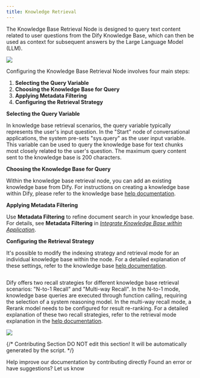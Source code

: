 ```yaml
---
title: Knowledge Retrieval
---
```


The Knowledge Base Retrieval Node is designed to query text content related to user questions from the Dify Knowledge Base, which can then be used as context for subsequent answers by the Large Language Model (LLM).

![](https://assets-docs.dify.ai/dify-enterprise-mintlify/en/guides/workflow/node/d90961c6d794d425a8e11df177315188.png)

Configuring the Knowledge Base Retrieval Node involves four main steps:

1. **Selecting the Query Variable**
2. **Choosing the Knowledge Base for Query**
3. **Applying Metadata Filtering**
4. **Configuring the Retrieval Strategy**

**Selecting the Query Variable**

In knowledge base retrieval scenarios, the query variable typically represents the user's input question. In the "Start" node of conversational applications, the system pre-sets "sys.query" as the user input variable. This variable can be used to query the knowledge base for text chunks most closely related to the user's question. The maximum query content sent to the knowledge base is 200 characters.

**Choosing the Knowledge Base for Query**

Within the knowledge base retrieval node, you can add an existing knowledge base from Dify. For instructions on creating a knowledge base within Dify, please refer to the knowledge base [help documentation](/en/guides/knowledge-base/create-knowledge-and-upload-documents).

**Applying Metadata Filtering**

Use **Metadata Filtering** to refine document search in your knowledge base. For details, see **Metadata Filtering** in *[Integrate Knowledge Base within Application](/en/guides/knowledge-base/integrate-knowledge-within-application)*.

**Configuring the Retrieval Strategy**

It's possible to modify the indexing strategy and retrieval mode for an individual knowledge base within the node. For a detailed explanation of these settings, refer to the knowledge base [help documentation](/en/guides/knowledge-base/retrieval-test-and-citation).

<img
src="https://assets-docs.dify.ai/2025/03/fbd43d558f83b355a1b18ac26a253b84.png"
className="mx-auto"
alt=""
/>

Dify offers two recall strategies for different knowledge base retrieval scenarios: "N-to-1 Recall" and "Multi-way Recall". In the N-to-1 mode, knowledge base queries are executed through function calling, requiring the selection of a system reasoning model. In the multi-way recall mode, a Rerank model needs to be configured for result re-ranking. For a detailed explanation of these two recall strategies, refer to the retrieval mode explanation in the [help documentation](/en/guides/knowledge-base/create-knowledge-and-upload-documents#id-5-indexing-methods).

![](https://assets-docs.dify.ai/dify-enterprise-mintlify/en/guides/workflow/node/4a3007cda9dfa50ddac3711693725dce.png)

{/*
Contributing Section
DO NOT edit this section!
It will be automatically generated by the script.
*/}

<CardGroup cols="2">
    <Card
        title="Edit this page"
        icon="pen-to-square"
        href="https://github.com/langgenius/dify-docs-mintlify/edit/main/en/guides/workflow/node/knowledge-retrieval.mdx"
    >
        Help improve our documentation by contributing directly
    </Card>
    <Card
        title="Report an issue"
        icon="github"
        href="https://github.com/langgenius/dify-docs-mintlify/issues/new?title=Documentation%20Issue%3A%20edge-retrie&body=%23%23%20Issue%20Description%0A%3C%21--%20Please%20briefly%20describe%20the%20issue%20you%20found%20--%3E%0A%0A%23%23%20Page%20Link%0Ahttps%3A%2F%2Fgithub.com%2Flanggenius%2Fdify-docs-mintlify%2Fblob%2Fmain%2Fen/guides/workflow/node%2Fknowledge-retrieval.mdx%0A%0A%23%23%20Suggested%20Changes%0A%3C%21--%20If%20you%20have%20specific%20suggestions%20for%20changes%2C%20please%20describe%20them%20here%20--%3E%0A%0A%3C%21--%20Thank%20you%20for%20helping%20improve%20our%20documentation%21%20--%3E"
    >
        Found an error or have suggestions? Let us know
    </Card>
</CardGroup>
